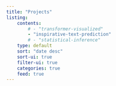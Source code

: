```yaml
---
title: "Projects"
listing:
    contents:
        # - "transformer-visualized"
        - "inspirative-text-prediction"
        # - "statistical-inference"
    type: default
    sort: "date desc"
    sort-ui: true
    filter-ui: true
    categories: true
    feed: true
---
```

